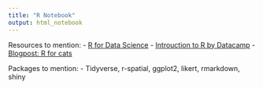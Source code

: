 ```yaml
---
title: "R Notebook"
output: html_notebook
---
```



Resources to mention:
- [R for Data Science](https://r4ds.had.co.nz)
- [Introuction to R by Datacamp](https://www.datacamp.com/courses/free-introduction-to-r)
- [Blogpost: R for cats](https://www.rforcats.net)

Packages to mention:
- Tidyverse, r-spatial, ggplot2, likert, rmarkdown, shiny